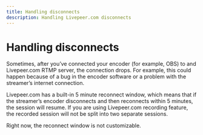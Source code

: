 ```yaml
---
title: Handling disconnects
description: Handling Livepeer.com disconnects
---
```


# Handling disconnects

Sometimes, after you’ve connected your encoder (for example, OBS) to and Livepeer.com RTMP server, the connection drops. For example, this could happen because of a bug in the encoder software or a problem with the streamer’s internet connection. 

Livepeer.com has a built-in 5 minute reconnect window, which means that if the streamer’s encoder disconnects and then reconnects within 5 minutes, the session will resume. If you are using Livepeer.com recording feature, the recorded session will not be split into two separate sessions.

Right now, the reconnect window is not customizable.
